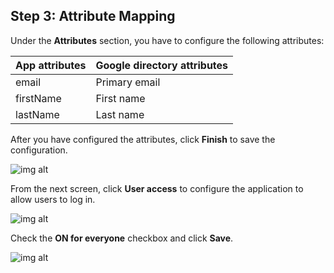 ## Step 3: Attribute Mapping

Under the **Attributes** section, you have to configure the following attributes:

| App attributes | Google directory attributes |
| -------------- | --------------------------- |
| email          | Primary email               |
| firstName      | First name                  |
| lastName       | Last name                   |

After you have configured the attributes, click **Finish** to save the configuration.

![img alt](https://cdn.boxyhq.com/docs/sso/providers/google/5.png)

From the next screen, click **User access** to configure the application to allow users to log in.

![img alt](https://cdn.boxyhq.com/docs/sso/providers/google/6.png)

Check the **ON for everyone** checkbox and click **Save**.

![img alt](https://cdn.boxyhq.com/docs/sso/providers/google/7.png)

<Footer />
